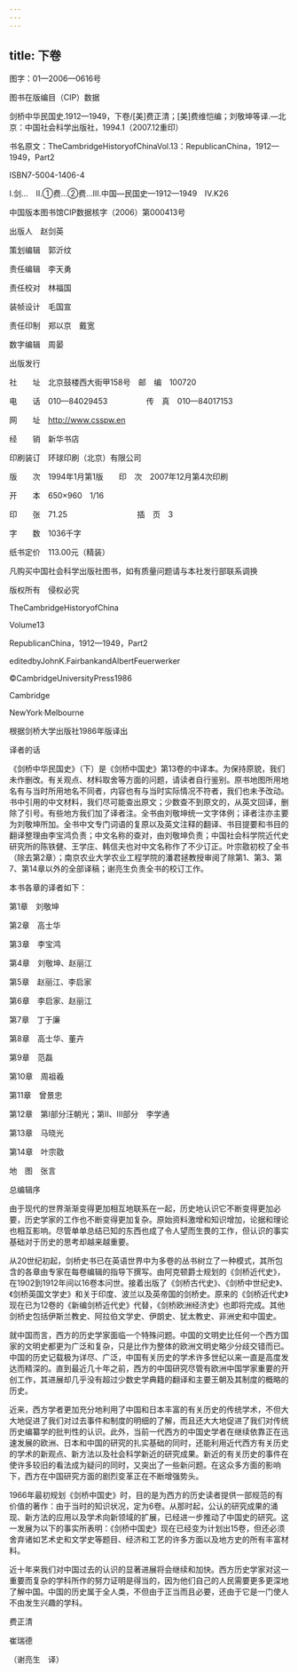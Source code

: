 ```yaml
---
---
---
```

title: 下卷
---



图字：01—2006—0616号

图书在版编目（CIP）数据

剑桥中华民国史.1912—1949，下卷/[美]费正清；[美]费维恺编；刘敬坤等译.—北京：中国社会科学出版社，1994.1（2007.12重印）

书名原文：TheCambridgeHistoryofChinaVol.13：RepublicanChina，1912—1949，Part2

ISBN7-5004-1406-4

Ⅰ.剑…　Ⅱ.①费…②费…Ⅲ.中国—民国史—1912—1949　Ⅳ.K26

中国版本图书馆CIP数据核字（2006）第000413号

出版人　赵剑英

策划编辑　郭沂纹

责任编辑　李天勇

责任校对　林福国

装帧设计　毛国宣

责任印制　郑以京　戴宽

数字编辑　周晏

出版发行

社　　址　北京鼓楼西大街甲158号　邮　编　100720

电　　话　010—84029453　　　　　传　真　010—84017153

网　　址　http://www.csspw.en

经　　销　新华书店

印刷装订　环球印刷（北京）有限公司

版　　次　1994年1月第1版　　印　次　2007年12月第4次印刷

开　　本　650×960　1/16

印　　张　71.25　　　　　　　　　插　页　3

字　　数　1036千字

纸书定价　113.00元（精装）

凡购买中国社会科学出版社图书，如有质量问题请与本社发行部联系调换

版权所有　侵权必究

TheCambridgeHistoryofChina

Volume13

RepublicanChina，1912—1949，Part2

editedbyJohnK.FairbankandAlbertFeuerwerker

©CambridgeUniversityPress1986

Cambridge

NewYork·Melbourne

根据剑桥大学出版社1986年版译出





译者的话

《剑桥中华民国史》（下）是《剑桥中国史》第13卷的中译本。为保持原貌，我们未作删改。有关观点、材料取舍等方面的问题，请读者自行鉴别。原书地图所用地名有与当时所用地名不同者，内容也有与当时实际情况不符者，我们也未予改动。书中引用的中文材料，我们尽可能查出原文；少数查不到原文的，从英文回译，删除了引号。有些地方我们加了译者注。全书由刘敬坤统一文字体例；译者注亦主要为刘敬坤所加。全书中文专门词语的复原以及英文注释的翻译、书目提要和书目的翻译整理由李宝鸿负责；中文名称的查对，由刘敬坤负责；中国社会科学院近代史研究所的陈铁健、王学庄、韩信夫也对中文名称作了不少订正。叶宗敭初校了全书（除去第2章）；南京农业大学农业工程学院的潘君拯教授审阅了除第1、第3、第7、第14章以外的全部译稿；谢亮生负责全书的校订工作。

本书各章的译者如下：

第1章　刘敬坤

第2章　高士华

第3章　李宝鸿

第4章　刘敬坤、赵丽江

第5章　赵丽江、李启家

第6章　李启家、赵丽江

第7章　丁于廉

第8章　高士华、董卉

第9章　范磊

第10章　周祖羲

第11章　曾景忠

第12章　第Ⅰ部分汪朝光；第Ⅱ、Ⅲ部分　李学通

第13章　马晓光

第14章　叶宗敭

地　图　张言





总编辑序

由于现代的世界渐渐变得更加相互地联系在一起，历史地认识它不断变得更加必要，历史学家的工作也不断变得更加复杂。原始资料激增和知识增加，论据和理论也相互影响。尽管单单总结已知的东西也成了令人望而生畏的工作，但认识的事实基础对于历史的思考却越来越重要。

从20世纪初起，剑桥史书已在英语世界中为多卷的丛书树立了一种模式，其所包含的各章由专家在每卷编辑的指导下撰写。由阿克顿爵士规划的《剑桥近代史》，在1902到1912年间以16卷本问世。接着出版了《剑桥古代史》、《剑桥中世纪史》、《剑桥英国文学史》和关于印度、波兰以及英帝国的剑桥史。原来的《剑桥近代史》现在已为12卷的《新编剑桥近代史》代替，《剑桥欧洲经济史》也即将完成。其他剑桥史包括伊斯兰教史、阿拉伯文学史、伊朗史、犹太教史、非洲史和中国史。

就中国而言，西方的历史学家面临一个特殊问题。中国的文明史比任何一个西方国家的文明史都更为广泛和复杂，只是比作为整体的欧洲文明史略少分歧交错而已。中国的历史记载极为详尽、广泛，中国有关历史的学术许多世纪以来一直是高度发达而精深的。直到最近几十年之前，西方的中国研究尽管有欧洲中国学家重要的开创工作，其进展却几乎没有超过少数史学典籍的翻译和主要王朝及其制度的概略的历史。

近来，西方学者更加充分地利用了中国和日本丰富的有关历史的传统学术，不但大大地促进了我们对过去事件和制度的明细的了解，而且还大大地促进了我们对传统历史编纂学的批判性的认识。此外，当前一代西方的中国史学者在继续依靠正在迅速发展的欧洲、日本和中国的研究的扎实基础的同时，还能利用近代西方有关历史的学术的新观点、新方法以及社会科学新近的研究成果。新近的有关历史的事件在使许多较旧的看法成为疑问的同时，又突出了一些新问题。在这众多方面的影响下，西方在中国研究方面的剧烈变革正在不断增强势头。

1966年最初规划《剑桥中国史》时，目的是为西方的历史读者提供一部规范的有价值的著作：由于当时的知识状况，定为6卷。从那时起，公认的研究成果的涌现、新方法的应用以及学术向新领域的扩展，已经进一步推动了中国史的研究。这一发展为以下的事实所表明：《剑桥中国史》现在已经变为计划出15卷，但还必须舍弃诸如艺术史和文学史等题目、经济和工艺的许多方面以及地方史的所有丰富材料。

近十年来我们对中国过去的认识的显著进展将会继续和加快。西方历史学家对这一重要而复杂的学科所作的努力证明是得当的，因为他们自己的人民需要更多更深地了解中国。中国的历史属于全人类，不但由于正当而且必要，还由于它是一门使人不由发生兴趣的学科。

费正清

崔瑞德

（谢亮生　译）